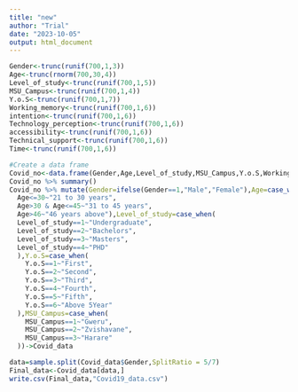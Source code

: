 ```yaml
---
title: "new"
author: "Trial"
date: "2023-10-05"
output: html_document
---
```


```r
Gender<-trunc(runif(700,1,3))
Age<-trunc(rnorm(700,30,4))
Level_of_study<-trunc(runif(700,1,5))
MSU_Campus<-trunc(runif(700,1,4))
Y.o.S<-trunc(runif(700,1,7))
Working_memory<-trunc(runif(700,1,6))
intention<-trunc(runif(700,1,6))
Technology_perception<-trunc(runif(700,1,6))
accessibility<-trunc(runif(700,1,6))
Technical_support<-trunc(runif(700,1,6))
Time<-trunc(runif(700,1,6))

#Create a data frame
Covid_no<-data.frame(Gender,Age,Level_of_study,MSU_Campus,Y.o.S,Working_memory,intention,Technology_perception,accessibility,Technical_support,Time)
Covid_no %>% summary()
Covid_no %>% mutate(Gender=ifelse(Gender==1,"Male","Female"),Age=case_when(
  Age<=30~"21 to 30 years",
  Age>30 & Age<=45~"31 to 45 years",
  Age>46~"46 years above"),Level_of_study=case_when(
  Level_of_study==1~"Undergraduate",  
  Level_of_study==2~"Bachelors",  
  Level_of_study==3~"Masters",  
  Level_of_study==4~"PHD"  
  ),Y.o.S=case_when(
    Y.o.S==1~"First",
    Y.o.S==2~"Second",
    Y.o.S==3~"Third",
    Y.o.S==4~"Fourth",
    Y.o.S==5~"Fifth",
    Y.o.S==6~"Above 5Year"
  ),MSU_Campus=case_when(
    MSU_Campus==1~"Gweru",
    MSU_Campus==2~"Zvishavane",
    MSU_Campus==3~"Harare"
  ))->Covid_data

```



```r
data=sample.split(Covid_data$Gender,SplitRatio = 5/7)
Final_data<-Covid_data[data,]
write.csv(Final_data,"Covid19_data.csv")
```

